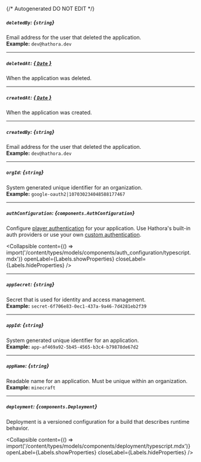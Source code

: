 {/* Autogenerated DO NOT EDIT  */}

##### `deletedBy`: *{`string`}*
Email address for the user that deleted the application.
<br/>
**Example:** `dev@hathora.dev`

---
##### `deletedAt`: [*{ `Date` }*](https://developer.mozilla.org/en-US/docs/Web/JavaScript/Reference/Global_Objects/Date)
When the application was deleted.

---
##### `createdAt`: [*{ `Date` }*](https://developer.mozilla.org/en-US/docs/Web/JavaScript/Reference/Global_Objects/Date)
When the application was created.

---
##### `createdBy`: *{`string`}*
Email address for the user that deleted the application.
<br/>
**Example:** `dev@hathora.dev`

---
##### `orgId`: *{`string`}*
System generated unique identifier for an organization.
<br/>
**Example:** `google-oauth2|107030234048588177467`

---
##### `authConfiguration`: *{`components.AuthConfiguration`}*
Configure [player authentication](https://hathora.dev/docs/lobbies\-and\-matchmaking/auth\-service) for your application. Use Hathora's built\-in auth providers or use your own [custom authentication](https://hathora.dev/docs/lobbies\-and\-matchmaking/auth\-service\#custom\-auth\-provider).

<Collapsible content={() => import('/content/types/models/components/auth_configuration/typescript.mdx')} openLabel={Labels.showProperties} closeLabel={Labels.hideProperties} />


---
##### `appSecret`: *{`string`}*
Secret that is used for identity and access management.
<br/>
**Example:** `secret-6f706e83-0ec1-437a-9a46-7d4281eb2f39`

---
##### `appId`: *{`string`}*
System generated unique identifier for an application.
<br/>
**Example:** `app-af469a92-5b45-4565-b3c4-b79878de67d2`

---
##### `appName`: *{`string`}*
Readable name for an application. Must be unique within an organization.
<br/>
**Example:** `minecraft`

---
##### `deployment`: *{`components.Deployment`}*
Deployment is a versioned configuration for a build that describes runtime behavior.

<Collapsible content={() => import('/content/types/models/components/deployment/typescript.mdx')} openLabel={Labels.showProperties} closeLabel={Labels.hideProperties} />



